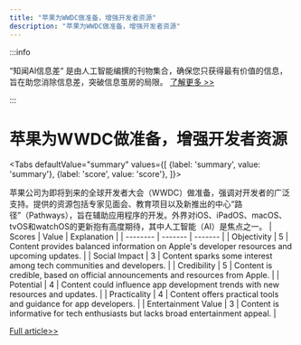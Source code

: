 ```yaml
---
title: "苹果为WWDC做准备，增强开发者资源"
description: "苹果为WWDC做准备，增强开发者资源"
---
```



:::info

“知闻AI信息差“ 是由人工智能编撰的刊物集合，确保您只获得最有价值的信息，旨在助您消除信息差，突破信息茧房的局限。  [了解更多 >>](/)

:::

# 苹果为WWDC做准备，增强开发者资源


<Tabs
	defaultValue="summary"
	values={[
	{label: 'summary', value: 'summary'},
	{label: 'score', value: 'score'},
]}>
<TabItem value="summary">


苹果公司为即将到来的全球开发者大会（WWDC）做准备，强调对开发者的广泛支持。提供的资源包括专家见面会、教育项目以及新推出的中心“路径”（Pathways），旨在辅助应用程序的开发。外界对iOS、iPadOS、macOS、tvOS和watchOS的更新抱有高度期待，其中人工智能（AI）是焦点之一。
</TabItem>
<TabItem value="score">
	| Scores     | Value   | Explanation |
	| -------- | ------- | ------- |
	| Objectivity  | 5    | Content provides balanced information on Apple's developer resources and upcoming updates.    |
	| Social Impact | 3     | Content sparks some interest among tech communities and developers.    |
	| Credibility    | 5    | Content is credible, based on official announcements and resources from Apple.    |
	| Potential    | 4    | Content could influence app development trends with new resources and updates.    |
	| Practicality    | 4    | Content offers practical tools and guidance for app developers.    |
	| Entertainment Value    | 3    | Content is informative for tech enthusiasts but lacks broad entertainment appeal.    |
</TabItem>
</Tabs>

[Full article>>](https://appleinsider.com/articles/24/06/07/ahead-of-wwdc-apple-highlights-its-collection-of-developer-resources)
